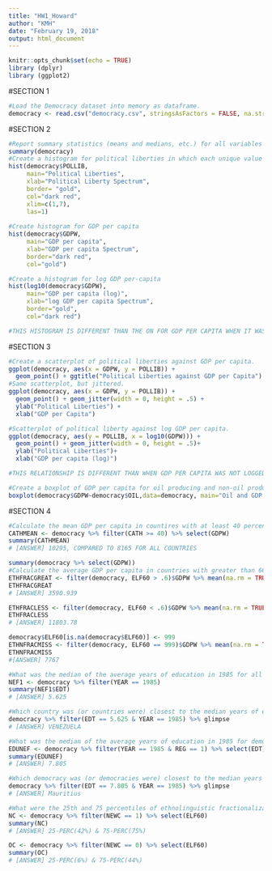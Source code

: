 ---
title: "HW1_Howard"
author: "KMH"
date: "February 19, 2018"
output: html_document
---

```{r setup, include=FALSE}
knitr::opts_chunk$set(echo = TRUE)
library (dplyr)
library (ggplot2)
```

#SECTION 1
```{r}
#Load the Democracy dataset into memory as dataframe.
democracy <- read.csv("democracy.csv", stringsAsFactors = FALSE, na.strings = ".")
```

#SECTION 2
```{r}
#Report summary statistics (means and medians, etc.) for all variables
summary(democracy)
#Create a histogram for political liberties in which each unique value of the variable is in its own bin.  
hist(democracy$POLLIB,
     main="Political Liberties",
     xlab="Political Liberty Spectrum",
     border= "gold",
     col="dark red",
     xlim=c(1,7),
     las=1)
     
#Create histogram for GDP per capita
hist(democracy$GDPW,
     main="GDP per capita",
     xlab="GDP per capita Spectrum",
     border="dark red",
     col="gold")

#Create a histogram for log GDP per-capita
hist(log10(democracy$GDPW),
     main="GDP per capita (log)",
     xlab="log GDP per capita Spectrum",
     border="gold",
     col="dark red")

#THIS HISTOGRAM IS DIFFERENT THAN THE ON FOR GDP PER CAPITA WHEN IT WAS NOT LOGGED BECAUSE IT LINEARIZES THE DENSITY TO BETTER VISSUALIZE THE SPREAD

```

#SECTION 3
```{r}
#Create a scatterplot of political liberties against GDP per capita.
ggplot(democracy, aes(x = GDPW, y = POLLIB)) +
  geom_point() + ggtitle("Political Liberties against GDP per Capita") +labs(y= "Political Liberties", x = "GDP per capita")
#Same scatterplot, but jittered. 
ggplot(democracy, aes(x = GDPW, y = POLLIB)) +
  geom_point() + geom_jitter(width = 0, height = .5) +
  ylab("Political Liberties") +
  xlab("GDP per Capita") 

#Scatterplot of political liberty against log GDP per capita.
ggplot(democracy, aes(y = POLLIB, x = log10(GDPW))) +
  geom_point() + geom_jitter(width = 0, height = .5)+
  ylab("Political Liberties")+
  xlab("GDP per capita (log)")

#THIS RELATIONSHIP IS DIFFERENT THAN WHEN GDP PER CAPITA WAS NOT LOGGED BECAUSE THE LINEARIZATION OF THE LOG FUNCTION REMOVES THE AMBIGUITY OF THE CLUMPS, CREATING A BETTER UNDERSTANDING OF THE SPREAD AND RELATIONSHIP BETWEEN THE COUNTRIES.

#Create a boxplot of GDP per capita for oil producing and non-oil producing nations
boxplot(democracy$GDPW~democracy$OIL,data=democracy, main="Oil and GDP per capita",xlab="Non-Oil and Oil Producing Countries", ylab ="GDP per capita")

```

#SECTION 4
```{r}
#Calculate the mean GDP per capita in countires with at least 40 percent catholics.
CATHMEAN <- democracy %>% filter(CATH >= 40) %>% select(GDPW)
summary(CATHMEAN)
# [ANSWER] 10295, COMPARED TO 8165 FOR ALL COUNTRIES

summary(democracy %>% select(GDPW))
#Calculate the average GDP per capita in countries with greater than 60% ethnolinguistic fractionalization, less than 60%, and missing ethnolinguistic fractionalization.
ETHFRACGREAT <- filter(democracy, ELF60 > .6)$GDPW %>% mean(na.rm = TRUE)
ETHFRACGREAT
# [ANSWER] 3590.939

ETHFRACLESS <- filter(democracy, ELF60 < .6)$GDPW %>% mean(na.rm = TRUE)
ETHFRACLESS
# [ANSWER] 11803.78

democracy$ELF60[is.na(democracy$ELF60)] <- 999 
ETHNFRACMISS <- filter(democracy, ELF60 == 999)$GDPW %>% mean(na.rm = TRUE)
ETHNFRACMISS
#[ANSWER] 7767

#What was the median of the average years of education in 1985 for all countries?
NEF1 <- democracy %>% filter(YEAR == 1985)
summary(NEF1$EDT)
# [ANSWER] 5.625

#Which country was (or countries were) closest to the median years of education in 1985 among all countries?
democracy %>% filter(EDT == 5.625 & YEAR == 1985) %>% glimpse
# [ANSWER] VENEZUELA

#What was the median of the average years of education in 1985 for democracies:
EDUNEF <- democracy %>% filter(YEAR == 1985 & REG == 1) %>% select(EDT)
summary(EDUNEF)
# [ANSWER] 7.805

#Which democracy was (or democracies were) closest to the median years of education in 1985 among all democracies?
democracy %>% filter(EDT == 7.805 & YEAR == 1985) %>% glimpse
# [ANSWER] Mauritius

#What were the 25th and 75 percentiles of ethnolinguistic fractionalization for new and old countries?
NC <- democracy %>% filter(NEWC == 1) %>% select(ELF60)
summary(NC)
# [ANSWER] 25-PERC(42%) & 75-PERC(75%)

OC <- democracy %>% filter(NEWC == 0) %>% select(ELF60)
summary(OC)
# [ANSWER] 25-PERC(6%) & 75-PERC(44%)

```

